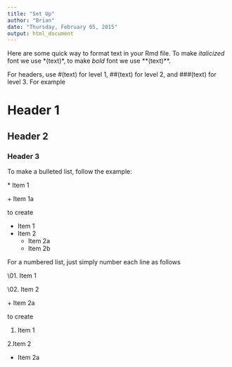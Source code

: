 ```yaml
---
title: "Set Up"
author: "Brian"
date: "Thursday, February 05, 2015"
output: html_document
---
```


Here are some quick way to format text in your Rmd file. To make *italicized* font we use \*(text)\*,  to make *bold* font we use \*\*(text)\*\*.

For headers, use \#(text) for level 1, \#\#(text) for level 2, and \#\#\#(text) for level 3. For example

# Header 1

## Header 2

### Header 3

To make a bulleted list, follow the example:

\* Item 1

 \+ Item 1a
  
  to create
       
* Item 1
* Item 2
    + Item 2a
    + Item 2b

For a numbered list, just simply number each line as follows

\01. Item 1

\02. Item 2

\+ Item 2a

to create

1. Item 1

2.Item 2

+ Item 2a